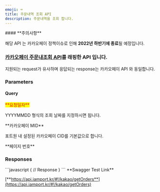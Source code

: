 ```yaml
---
emoji: ⌨
title: 주문내역 조회 API
description: 주문내역을 조회 합니다.
---
```




<Hint style="danger">
#### **주의사항**

해당 API 는 카카오페이 정책이슈로 인해 **2022년 하반기에 종료**될 예정입니다.

</Hint>

### [카카오페이 주문내조회 API](https://developers.kakao.com/docs/restapi/kakaopay-api#%EC%A3%BC%EB%AC%B8%EB%82%B4%EC%97%AD%EC%A1%B0%ED%9A%8C)를 래핑한 API 입니다.

<Swagger method="get" path="/kakao/payment/orders" baseUrl="https://api.iamport.kr" summary="주문내역 조회 API">
<SwaggerDescription>
지원되는 request가 유사하며 응답되는 response는 카카오페이 API 와 동일합니다.

</SwaggerDescription>

### Parameters

#### Query

<SwaggerParameter name="payment_request_date" type="String" required="true">
<mark style="color:red;">**요청일자**</mark>

YYYYMMDD 형식의 조회 날짜를 지정하시면 됩니다.

</SwaggerParameter>
<SwaggerParameter name="cid" type="String" required="false">
**카카오페이 MID**

포트원 내 설정된 카카오페이 CID를 기본값으로 합니다.

</SwaggerParameter>
<SwaggerParameter name="page" type="integer" required="false">
**페이지 번호**

</SwaggerParameter>


### Responses

<SwaggerResponse status="200: OK" description="성공">
```javascript
{
    // Response
}
```

</SwaggerResponse>

</Swagger>

<Hint style="success">
**Swagger Test Link**

[**https://api.iamport.kr/#!/kakao/getOrders**](https://api.iamport.kr/#!/kakao/getOrders)

</Hint>

